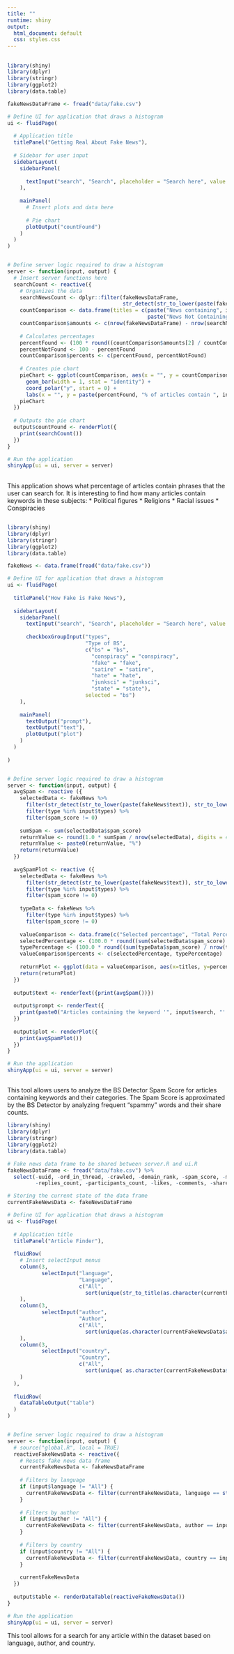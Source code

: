```yaml
---
title: ""
runtime: shiny
output:
  html_document: default
  css: styles.css
---
```


##

```r
library(shiny)
library(dplyr)
library(stringr)
library(ggplot2)
library(data.table)

fakeNewsDataFrame <- fread("data/fake.csv")

# Define UI for application that draws a histogram
ui <- fluidPage(
  
  # Application title
  titlePanel("Getting Real About Fake News"),
  
  # Sidebar for user input
  sidebarLayout(
    sidebarPanel(
      
      textInput("search", "Search", placeholder = "Search here", value = "Trump")
    ),
    
    mainPanel(
      # Insert plots and data here
      
      # Pie chart 
      plotOutput("countFound")
    )
  )
)


# Define server logic required to draw a histogram
server <- function(input, output) {
  # Insert server functions here
  searchCount <- reactive({
    # Organizes the data
    searchNewsCount <- dplyr::filter(fakeNewsDataFrame, 
                                     str_detect(str_to_lower(paste(fakeNewsDataFrame$text)), str_to_lower(input$search)))
    countComparison <- data.frame(titles = c(paste("News containing", input$search), 
                                             paste("News Not Containing", input$search)))
    countComparison$amounts <- c(nrow(fakeNewsDataFrame) - nrow(searchNewsCount), nrow(searchNewsCount))
    
    # Calculates percentages
    percentFound <- (100 * round((countComparison$amounts[2] / countComparison$amounts[1]), digits = 4))
    percentNotFound <- 100 - percentFound
    countComparison$percents <- c(percentFound, percentNotFound)
    
    # Creates pie chart
    pieChart <- ggplot(countComparison, aes(x = "", y = countComparison$percents, fill = titles)) +
      geom_bar(width = 1, stat = "identity") +
      coord_polar("y", start = 0) +
      labs(x = "", y = paste(percentFound, "% of articles contain ", input$search, sep = ""))
    pieChart
  })
  
  # Outputs the pie chart
  output$countFound <- renderPlot({
    print(searchCount())
  })
}

# Run the application 
shinyApp(ui = ui, server = server)
```
##
##

This application shows what percentage of articles contain phrases that the user can search for. It is interesting to find how many articles contain keywords in these subjects: 
* Political figures
* Religions
* Racial issues
* Conspiracies

##

```r
library(shiny)
library(dplyr)
library(stringr)
library(ggplot2)
library(data.table)

fakeNews <- data.frame(fread("data/fake.csv"))

# Define UI for application that draws a histogram
ui <- fluidPage(
  
  titlePanel("How Fake is Fake News"),
  
  sidebarLayout(
    sidebarPanel(
      textInput("search", "Search", placeholder = "Search here", value = "Trump"),
      
      checkboxGroupInput("types",
                         "Type of BS",
                         c("bs" = "bs", 
                           "conspiracy" = "conspiracy",
                           "fake" = "fake",
                           "satire" = "satire",
                           "hate" = "hate",
                           "junksci" = "junksci",
                           "state" = "state"),
                         selected = "bs")
    ),
    
    mainPanel(
      textOutput("prompt"),
      textOutput("text"),
      plotOutput("plot")
    )
  )
  
)


# Define server logic required to draw a histogram
server <- function(input, output) {
  avgSpam <- reactive ({
    selectedData <- fakeNews %>% 
      filter(str_detect(str_to_lower(paste(fakeNews$text)), str_to_lower(input$search))) %>%
      filter(type %in% input$types) %>%
      filter(spam_score != 0)
    
    sumSpam <- sum(selectedData$spam_score)
    returnValue <- round(1.0 * sumSpam / nrow(selectedData), digits = 4) * 100.0
    returnValue <- paste0(returnValue, "%")
    return(returnValue)
  })
  
  avgSpamPlot <- reactive ({
    selectedData <- fakeNews %>% 
      filter(str_detect(str_to_lower(paste(fakeNews$text)), str_to_lower(input$search))) %>%
      filter(type %in% input$types) %>%
      filter(spam_score != 0)
    
    typeData <- fakeNews %>%
      filter(type %in% input$types) %>%
      filter(spam_score != 0)
    
    valueComparison <- data.frame(c("Selected percentage", "Total Percentage"), titles = c("Selected percentage", "Total percentage"))
    selectedPercentage <- (100.0 * round((sum(selectedData$spam_score) / nrow(selectedData)), digits = 4))
    typePercentage <- (100.0 * round((sum(typeData$spam_score) / nrow(typeData)), digits = 4))
    valueComparison$percents <- c(selectedPercentage, typePercentage)
    
    returnPlot <- ggplot(data = valueComparison, aes(x=titles, y=percents)) + geom_bar(stat="identity")
    return(returnPlot)
  })
  
  output$text <- renderText({print(avgSpam())})
  
  output$prompt <- renderText({
    print(paste0("Articles containing the keyword '", input$search, "' have a spam score of:"))
  })
  
  output$plot <- renderPlot({
    print(avgSpamPlot())
  })
}

# Run the application 
shinyApp(ui = ui, server = server)


```

##
##

This tool allows users to analyze the BS Detector Spam Score for articles containing keywords and their categories. The Spam Score is approximated by the BS Detector by analyzing frequent "spammy" words and their share counts. 

```r
library(shiny)
library(dplyr)
library(stringr)
library(ggplot2)
library(data.table)

# Fake news data frame to be shared between server.R and ui.R
fakeNewsDataFrame <- fread("data/fake.csv") %>% 
  select(-uuid, -ord_in_thread, -crawled, -domain_rank, -spam_score, -main_img_url,
         -replies_count, -participants_count, -likes, -comments, -shares, -thread_title, -published)

# Storing the current state of the data frame
currentFakeNewsData <- fakeNewsDataFrame

# Define UI for application that draws a histogram
ui <- fluidPage(
  
  # Application title
  titlePanel("Article Finder"),
  
  fluidRow(
    # Insert selectInput menus
    column(3,
           selectInput("language",
                       "Language",
                       c("All",
                         sort(unique(str_to_title(as.character(currentFakeNewsData$language))))))
    ),
    column(3,
           selectInput("author",
                       "Author",
                       c("All",
                         sort(unique(as.character(currentFakeNewsData$author)))))
    ),
    column(3,
           selectInput("country",
                       "Country",
                       c("All",
                         sort(unique( as.character(currentFakeNewsData$country)))))
    )
  ),
  
  fluidRow(
    dataTableOutput("table")
  )
)


# Define server logic required to draw a histogram
server <- function(input, output) {
  # source("global.R", local = TRUE)
  reactiveFakeNewsData <- reactive({
    # Resets fake news data frame
    currentFakeNewsData <- fakeNewsDataFrame
    
    # Filters by language 
    if (input$language != "All") {
      currentFakeNewsData <- filter(currentFakeNewsData, language == str_to_lower(input$language))
    }
    
    # Filters by author 
    if (input$author != "All") {
      currentFakeNewsData <- filter(currentFakeNewsData, author == input$author)
    }
    
    # Filters by country
    if (input$country != "All") {
      currentFakeNewsData <- filter(currentFakeNewsData, country == input$country)
    }
    
    currentFakeNewsData
  })
  
  output$table <- renderDataTable(reactiveFakeNewsData())
}

# Run the application 
shinyApp(ui = ui, server = server)


```
This tool allows for a search for any article within the dataset based on language, author, and country.